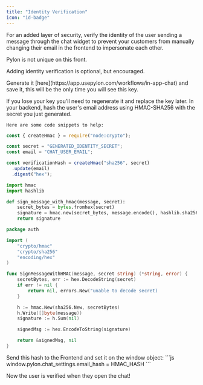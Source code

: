 ```yaml
---
title: "Identity Verification"
icon: "id-badge"
---
```


For an added layer of security, verify the identity of the user sending a message through the chat widget to prevent your customers from manually changing their email in the frontend to impersonate each other.

Pylon is not unique on this front.

Adding identity verification is optional, but encouraged.

<Steps>
  <Step title="Generate an Identity Secret">
Generate it [here](https://app.usepylon.com/workflows/in-app-chat) and save it, this will be the only time you will see this key.

If you lose your key you'll need to regenerate it and replace the key later.
  </Step>
    <Step title="Setup Backend">
    In your backend, hash the user's email address using HMAC-SHA256 with the secret you just generated. 
    
    Here are some code snippets to help:

<CodeGroup>

```javascript JavaScript (Node.js)
const { createHmac } = require("node:crypto");

const secret = "GENERATED_IDENTITY_SECRET";
const email = "CHAT_USER_EMAIL";

const verificationHash = createHmac("sha256", secret)
  .update(email)
  .digest("hex");
```

```python Python
import hmac
import hashlib

def sign_message_with_hmac(message, secret):
    secret_bytes = bytes.fromhex(secret)
    signature = hmac.new(secret_bytes, message.encode(), hashlib.sha256).hexdigest()
    return signature
```

```go Go
package auth

import (
	"crypto/hmac"
	"crypto/sha256"
	"encoding/hex"
)

func SignMessageWithHMAC(message, secret string) (*string, error) {
	secretBytes, err := hex.DecodeString(secret)
	if err != nil {
		return nil, errors.New("unable to decode secret)
	}

	h := hmac.New(sha256.New, secretBytes)
	h.Write([]byte(message))
	signature := h.Sum(nil)

	signedMsg := hex.EncodeToString(signature)

	return &signedMsg, nil
}
```

</CodeGroup>
  </Step>

  <Step>
  Send this hash to the Frontend and set it on the window object:
```js
window.pylon.chat_settings.email_hash = HMAC_HASH
```
  </Step>
</Steps>


Now the user is verified when they open the chat!
